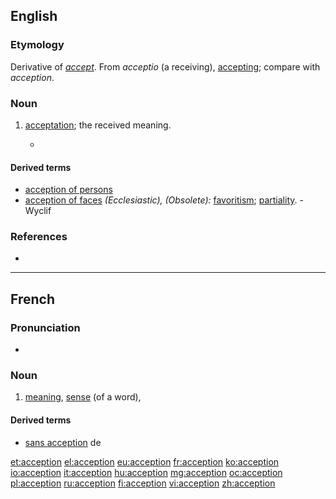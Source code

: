==English==

===Etymology===
Derivative of ''[[accept]]''.  From {{etyl|la|en}} ''acceptio'' (a receiving), [[accepting]]; compare with {{etyl|fr|en}} ''acception''.

===Noun===
{{en-noun}}

# {{context|obsolete|lang=en}} [[acceptation]]; the received meaning.
#* {{quote-book|passage=Here the word "baron" is not to be taken in that restrictive sense to which the modern ''acception'' hath confined it.|author=Fuller}}

====Derived terms====
* [[acception of persons]]
* [[acception of faces]] ''(Ecclesiastic), (Obsolete):'' [[favoritism]]; [[partiality]]. - Wyclif

===References===
* {{R:Webster 1913}}

----

==French==

===Pronunciation===
* {{IPA|/ak.sɛp.sjɔ̃/|lang=fr}}

===Noun===
{{fr-noun|f}}

# [[meaning]], [[sense]] (of a word), {{l/en|acceptation}}

====Derived terms====
* [[sans acception]] de

[[et:acception]]
[[el:acception]]
[[eu:acception]]
[[fr:acception]]
[[ko:acception]]
[[io:acception]]
[[it:acception]]
[[hu:acception]]
[[mg:acception]]
[[oc:acception]]
[[pl:acception]]
[[ru:acception]]
[[fi:acception]]
[[vi:acception]]
[[zh:acception]]